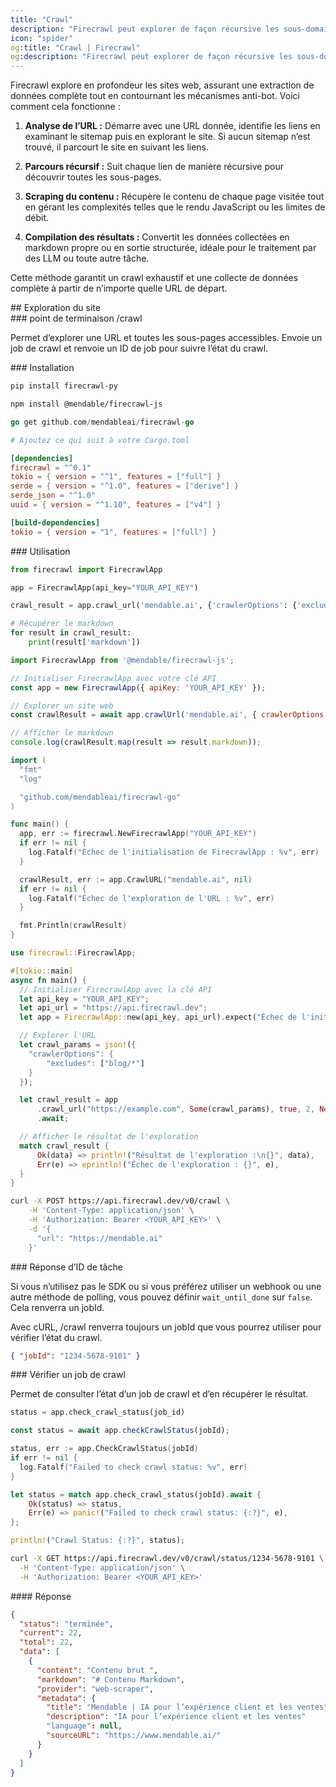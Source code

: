 ```yaml
---
title: "Crawl"
description: "Firecrawl peut explorer de façon récursive les sous-domaines d’une URL et en extraire le contenu"
icon: "spider"
og:title: "Crawl | Firecrawl"
og:description: "Firecrawl peut explorer de façon récursive les sous-domaines d’une URL et en extraire le contenu"
---
```


Firecrawl explore en profondeur les sites web, assurant une extraction de données complète tout en contournant les mécanismes anti-bot. Voici comment cela fonctionne :

1. **Analyse de l’URL :**
   Démarre avec une URL donnée, identifie les liens en examinant le sitemap puis en explorant le site. Si aucun sitemap n’est trouvé, il parcourt le site en suivant les liens.

2. **Parcours récursif :**
   Suit chaque lien de manière récursive pour découvrir toutes les sous-pages.

3. **Scraping du contenu :**
   Récupère le contenu de chaque page visitée tout en gérant les complexités telles que le rendu JavaScript ou les limites de débit.

4. **Compilation des résultats :**
   Convertit les données collectées en markdown propre ou en sortie structurée, idéale pour le traitement par des LLM ou toute autre tâche.

Cette méthode garantit un crawl exhaustif et une collecte de données complète à partir de n’importe quelle URL de départ.

<div id="crawling">
  ## Exploration du site
</div>

<div id="crawl-endpoint">
  ### point de terminaison /crawl
</div>

Permet d’explorer une URL et toutes les sous-pages accessibles. Envoie un job de crawl et renvoie un ID de job pour suivre l’état du crawl.

<div id="installation">
  ### Installation
</div>

<CodeGroup>

```bash Python
pip install firecrawl-py
```

```bash JavaScript
npm install @mendable/firecrawl-js
```

```go Go
go get github.com/mendableai/firecrawl-go
```

```toml Rust
# Ajoutez ce qui suit à votre Cargo.toml

[dependencies]
firecrawl = "^0.1"
tokio = { version = "^1", features = ["full"] }
serde = { version = "^1.0", features = ["derive"] }
serde_json = "^1.0"
uuid = { version = "^1.10", features = ["v4"] }

[build-dependencies]
tokio = { version = "1", features = ["full"] }
```

</CodeGroup>

<div id="usage">
  ### Utilisation
</div>

<CodeGroup>

```python Python
from firecrawl import FirecrawlApp

app = FirecrawlApp(api_key="YOUR_API_KEY")

crawl_result = app.crawl_url('mendable.ai', {'crawlerOptions': {'excludes': ['blog/*']}})

# Récupérer le markdown
for result in crawl_result:
    print(result['markdown'])
```

```js JavaScript
import FirecrawlApp from '@mendable/firecrawl-js';

// Initialiser FirecrawlApp avec votre clé API
const app = new FirecrawlApp({ apiKey: 'YOUR_API_KEY' });

// Explorer un site web
const crawlResult = await app.crawlUrl('mendable.ai', { crawlerOptions: { excludes: ['blog/*'] } });

// Afficher le markdown
console.log(crawlResult.map(result => result.markdown));
```

```go Go
import (
  "fmt"
  "log"

  "github.com/mendableai/firecrawl-go"
)

func main() {
  app, err := firecrawl.NewFirecrawlApp("YOUR_API_KEY")
  if err != nil {
    log.Fatalf("Échec de l'initialisation de FirecrawlApp : %v", err)
  }

  crawlResult, err := app.CrawlURL("mendable.ai", nil)
  if err != nil {
    log.Fatalf("Échec de l'exploration de l'URL : %v", err)
  }

  fmt.Println(crawlResult)
}
```

```rust Rust
use firecrawl::FirecrawlApp;

#[tokio::main]
async fn main() {
  // Initialiser FirecrawlApp avec la clé API
  let api_key = "YOUR_API_KEY";
  let api_url = "https://api.firecrawl.dev";
  let app = FirecrawlApp::new(api_key, api_url).expect("Échec de l'initialisation de FirecrawlApp");

  // Explorer l'URL
  let crawl_params = json!({
    "crawlerOptions": {
        "excludes": ["blog/*"]
    }
  });

  let crawl_result = app
      .crawl_url("https://example.com", Some(crawl_params), true, 2, None)
      .await;

  // Afficher le résultat de l'exploration
  match crawl_result {
      Ok(data) => println!("Résultat de l'exploration :\n{}", data),
      Err(e) => eprintln!("Échec de l'exploration : {}", e),
  }
}
```

```bash cURL
curl -X POST https://api.firecrawl.dev/v0/crawl \
    -H 'Content-Type: application/json' \
    -H 'Authorization: Bearer <YOUR_API_KEY>' \
    -d '{
      "url": "https://mendable.ai"
    }'
```

</CodeGroup>

<div id="job-id-response">
  ### Réponse d’ID de tâche
</div>

Si vous n’utilisez pas le SDK ou si vous préférez utiliser un webhook ou une autre méthode de polling, vous pouvez définir `wait_until_done` sur `false`.
Cela renverra un jobId.

Avec cURL, /crawl renverra toujours un jobId que vous pourrez utiliser pour vérifier l’état du crawl.

```json
{ "jobId": "1234-5678-9101" }
```


<div id="check-crawl-job">
  ### Vérifier un job de crawl
</div>

Permet de consulter l’état d’un job de crawl et d’en récupérer le résultat.

<CodeGroup>

```python Python
status = app.check_crawl_status(job_id)
```

```js JavaScript
const status = await app.checkCrawlStatus(jobId);
```

```go Go
status, err := app.CheckCrawlStatus(jobId)
if err != nil {
  log.Fatalf("Failed to check crawl status: %v", err)
}
```

```rust Rust
let status = match app.check_crawl_status(jobId).await {
    Ok(status) => status,
    Err(e) => panic!("Failed to check crawl status: {:?}", e),
};

println!("Crawl Status: {:?}", status);
```

```bash cURL
curl -X GET https://api.firecrawl.dev/v0/crawl/status/1234-5678-9101 \
  -H 'Content-Type: application/json' \
  -H 'Authorization: Bearer <YOUR_API_KEY>'
```

</CodeGroup>

<div id="response">
  #### Réponse
</div>

```json
{
  "status": "terminée",
  "current": 22,
  "total": 22,
  "data": [
    {
      "content": "Contenu brut ",
      "markdown": "# Contenu Markdown",
      "provider": "web-scraper",
      "metadata": {
        "title": "Mendable | IA pour l’expérience client et les ventes",
        "description": "IA pour l’expérience client et les ventes"
        "language": null,
        "sourceURL": "https://www.mendable.ai/"
      }
    }
  ]
}
```
